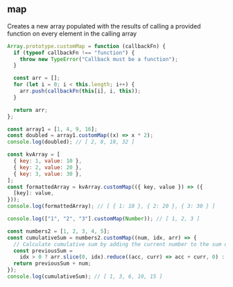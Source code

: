 
## map

Creates a new array populated with the results of calling a
provided function on every element in the calling array

```js
Array.prototype.customMap = function (callbackFn) {
  if (typeof callbackFn !== "function") {
    throw new TypeError("Callback must be a function");
  }

  const arr = [];
  for (let i = 0; i < this.length; i++) {
    arr.push(callbackFn(this[i], i, this));
  }

  return arr;
};

const array1 = [1, 4, 9, 16];
const doubled = array1.customMap((x) => x * 2);
console.log(doubled); // [ 2, 8, 18, 32 ]

const kvArray = [
  { key: 1, value: 10 },
  { key: 2, value: 20 },
  { key: 3, value: 30 },
];
const formattedArray = kvArray.customMap(({ key, value }) => ({
  [key]: value,
}));
console.log(formattedArray); // [ { 1: 10 }, { 2: 20 }, { 3: 30 } ]

console.log(["1", "2", "3"].customMap(Number)); // [ 1, 2, 3 ]

const numbers2 = [1, 2, 3, 4, 5];
const cumulativeSum = numbers2.customMap((num, idx, arr) => {
  // Calculate cumulative sum by adding the current number to the sum of previous numbers
  const previousSum =
    idx > 0 ? arr.slice(0, idx).reduce((acc, curr) => acc + curr, 0) : 0;
  return previousSum + num;
});
console.log(cumulativeSum); // [ 1, 3, 6, 10, 15 ]
```

